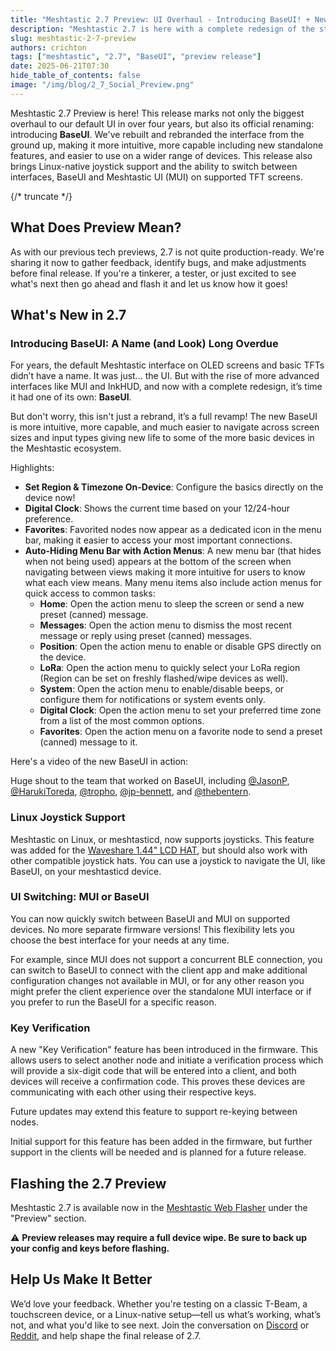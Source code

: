 ```yaml
---
title: "Meshtastic 2.7 Preview: UI Overhaul - Introducing BaseUI! + New Input Support + TFT Unification"
description: "Meshtastic 2.7 is here with a complete redesign of the standard UI, Introducing BaseUI! New input support on native linux, and the ability to switch between UIs on supported hardware."
slug: meshtastic-2-7-preview
authors: crichton
tags: ["meshtastic", "2.7", "BaseUI", "preview release"]
date: 2025-06-21T07:30
hide_table_of_contents: false
image: "/img/blog/2_7_Social_Preview.png"
---
```



Meshtastic 2.7 Preview is here! This release marks not only the biggest overhaul to our default UI in over four years, but also its official renaming: introducing **BaseUI**. We've rebuilt and rebranded the interface from the ground up, making it more intuitive, more capable including new standalone features, and easier to use on a wider range of devices. This release also brings Linux-native joystick support and the ability to switch between interfaces, BaseUI and Meshtastic UI (MUI) on supported TFT screens.

{/* truncate */}

## What Does Preview Mean?

As with our previous tech previews, 2.7 is not quite production-ready. We're sharing it now to gather feedback, identify bugs, and make adjustments before final release. If you're a tinkerer, a tester, or just excited to see what's next then go ahead and flash it and let us know how it goes!

## What's New in 2.7

### Introducing **BaseUI**: A Name (and Look) Long Overdue

For years, the default Meshtastic interface on OLED screens and basic TFTs didn’t have a name. It was just... the UI. But with the rise of more advanced interfaces like MUI and InkHUD, and now with a complete redesign, it’s time it had one of its own: **BaseUI**.

But don't worry, this isn't just a rebrand, it’s a full revamp! The new BaseUI is more intuitive, more capable, and much easier to navigate across screen sizes and input types giving new life to some of the more basic devices in the Meshtastic ecosystem.

Highlights:

- **Set Region & Timezone On-Device**: Configure the basics directly on the device now!
- **Digital Clock**: Shows the current time based on your 12/24-hour preference.
- **Favorites**: Favorited nodes now appear as a dedicated icon in the menu bar, making it easier to access your most important connections.
- **Auto-Hiding Menu Bar with Action Menus**: A new menu bar (that hides when not being used) appears at the bottom of the screen when navigating between views making it more intuitive for users to know what each view means. Many menu items also include action menus for quick access to common tasks:
  - **Home**: Open the action menu to sleep the screen or send a new preset (canned) message.
  - **Messages**: Open the action menu to dismiss the most recent message or reply using preset (canned) messages.
  - **Position**: Open the action menu to enable or disable GPS directly on the device.
  - **LoRa**: Open the action menu to quickly select your LoRa region (Region can be set on freshly flashed/wipe devices as well).
  - **System**: Open the action menu to enable/disable beeps, or configure them for notifications or system events only.
  - **Digital Clock**: Open the action menu to set your preferred time zone from a list of the most common options.
  - **Favorites**: Open the action menu on a favorite node to send a preset (canned) message to it.

Here's a video of the new BaseUI in action:

  <ReactPlayer
    url="https://www.youtube.com/shorts/mo8G4lYFrAs"
    title="Meshtastic 2.7 BaseUI Preview"
    controls
    width="315px"
    height="560px"
  />

Huge shout to the team that worked on BaseUI, including [@JasonP](https://github.com/xaositek), [@HarukiToreda](https://github.com/xaositek), [@tropho](https://github.com/tropho23), [@jp-bennett](https://github.com/jp-bennett), and [@thebentern](https://github.com/thebentern).
### Linux Joystick Support

Meshtastic on Linux, or meshtasticd, now supports joysticks. This feature was added for the [Waveshare 1.44" LCD HAT](https://www.waveshare.com/1.44inch-lcd-hat.htm), but should also work with other compatible joystick hats. You can use a joystick to navigate the UI, like BaseUI, on your meshtasticd device.

### UI Switching: MUI or BaseUI

You can now quickly switch between BaseUI and MUI on supported devices. No more separate firmware versions! This flexibility lets you choose the best interface for your needs at any time.

For example, since MUI does not support a concurrent BLE connection, you can switch to BaseUI to connect with the client app and make additional configuration changes not available in MUI, or for any other reason you might prefer the client experience over the standalone MUI interface or if you prefer to run the BaseUI for a specific reason.

### Key Verification

A new "Key Verification" feature has been introduced in the firmware. This allows users to select another node and initiate a verification process which will provide a six-digit code that will be entered into a client, and both devices will receive a confirmation code. This proves these devices are communicating with each other using their respective keys.

Future updates may extend this feature to support re-keying between nodes.

Initial support for this feature has been added in the firmware, but further support in the clients will be needed and is planned for a future release.

## Flashing the 2.7 Preview

Meshtastic 2.7 is available now in the [Meshtastic Web Flasher](https://flasher.meshtastic.org) under the "Preview" section.

⚠️ **Preview releases may require a full device wipe. Be sure to back up your config and keys before flashing.**

## Help Us Make It Better

We’d love your feedback. Whether you're testing on a classic T-Beam, a touchscreen device, or a Linux-native setup—tell us what’s working, what’s not, and what you'd like to see next. Join the conversation on [Discord](https://discord.com/invite/ktMAKGBnBs) or [Reddit](https://www.reddit.com/r/meshtastic/), and help shape the final release of 2.7.
